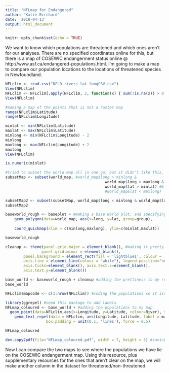 ```yaml
---
title: "NFLmap for Endangered"
author: "Katie Birchard"
date: '2018-04-13'
output: html_document
---
```


```r
knitr::opts_chunk$set(echo = TRUE)
```

We want to know which populations are threatened and which ones aren't for our analyses. There are no specified coordinates online for this, but there is a map of COSEWIC endangerment status online @ http://www.asf.ca/endangered-populations.html. I'm going to make a map to compare our population locations to the locations of threatened species in Newfoundland.

```r
NFLclim <- read.csv("NFLD rivers lat longCSV.csv")
View(NFLclim)
NFLclim <- NFLclim[,apply(NFLclim, 2, function(x) { sum(!is.na(x)) > 0 })] # function to remove columns that just contain NA
View(NFLclim)

#making a map of the points that is not a raster map
range(NFLclim$Latitude)
range(NFLclim$Longitude)

minlat <- min(NFLclim$Latitude) 
maxlat <- max(NFLclim$Latitude)  
minlong <- min(NFLclim$Longitude) - 2
minlong
maxlong <- max(NFLclim$Longitude) + 2
maxlong
View(NFLclim)

is.numeric(minlat)

#tried to subset the world map all in one go, but it didn't like this, so had to do 2 steps
subsetMap <- subset(world_map, #world_map$long > minlong & 
											world_map$long > maxlong &
											world_map$lat > minlat) #&
											#world_map&lat < maxlong) 

subsetMap2 <- subset(subsetMap, world_map$long < minlong & world_map$lat < maxlat)
subsetMap2

baseworld_rough <- baseplot + #making a base world plot, and specifying my coordinates
	geom_polygon(data=world_map, aes(x=long, y=lat, group=group),
																					colour="green", fill="light green") +
	coord_quickmap(xlim = c(minlong,maxlong), ylim=c(minlat,maxlat))

baseworld_rough

cleanup <- theme(panel.grid.major = element_blank(), #making it pretty
				panel.grid.minor = element_blank(), 
        panel.background = element_rect(fill = 'lightblue1', colour = 'lightblue1'), 
        axis.line = element_line(colour = "white"), legend.position="none",
        axis.ticks=element_blank(), axis.text.x=element_blank(),
        axis.text.y=element_blank())

base_world <- baseworld_rough + cleanup #adding the prettiness to my rough map
base_world

NFLclim$mapcode <- c(1:nrow(NFLclim)) #coding the populations so it isn't a huge mess when I add the labels to the map

library(ggrepel) #need this package to add labels
NFLmap_coloured <- base_world + #adding the populations to my map
  geom_point(data=NFLclim,aes(x=Longitude, y=Latitude, colour=River), size=2, alpha=I(0.7)) +
	geom_text_repel(data = NFLclim, aes(Longitude, Latitude, label = mapcode), size = 3,
                  box.padding = unit(0.1, 'lines'), force = 0.5)

NFLmap_coloured

dev.copy2pdf(file="NFLmap_coloured.pdf", width = 7, height = 5) #saving the map to a pdf
```

Now I can compare the two maps to see where the populations we have lie on the COSEWIC endangerment map.
Using this resource, plus supplementary resources for the ones that aren't clear on the map, we will make another column in the dataset for threatened/non-threatened.

```r

```

